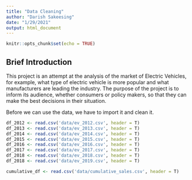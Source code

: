 ```yaml
---
title: "Data Cleaning"
author: "Darish Sakeesing"
date: "1/29/2021"
output: html_document
---
```


```r
knitr::opts_chunk$set(echo = TRUE)
```

## Brief Introduction

This project is an attempt at the analysis of the market of Electric Vehicles, for example, what type of electric vehicle is more popular and what manufacturers are leading the industry. The purpose of the project is to inform its audience, whether consumers or policy makers, so that they can make the best decisions in their situation. 

Before we can use the data, we have to import it and clean it.

```r
df_2012 <- read.csv('data/ev_2012.csv', header = T)
df_2013 <- read.csv('data/ev_2013.csv', header = T)
df_2014 <- read.csv('data/ev_2014.csv', header = T)
df_2015 <- read.csv('data/ev_2015.csv', header = T)
df_2016 <- read.csv('data/ev_2016.csv', header = T)
df_2017 <- read.csv('data/ev_2017.csv', header = T)
df_2018 <- read.csv('data/ev_2018.csv', header = T)
df_2018 <- read.csv('data/ev_2019.csv', header = T)

cumulative_df <- read.csv('data/cumulative_sales.csv', header = T)

```

```r

```
